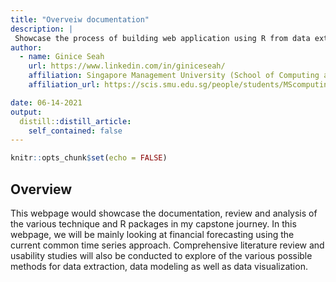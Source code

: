 ```yaml
---
title: "Overveiw documentation"
description: |
 Showcase the process of building web application using R from data extraction to data visualization
author:
  - name: Ginice Seah 
    url: https://www.linkedin.com/in/giniceseah/
    affiliation: Singapore Management University (School of Computing and Information)
    affiliation_url: https://scis.smu.edu.sg/people/students/MScomputing/current

date: 06-14-2021
output:
  distill::distill_article:
    self_contained: false
---
```


```r
knitr::opts_chunk$set(echo = FALSE)
```

## Overview

This webpage would showcase the documentation, review and analysis of the various technique and R packages in my capstone journey. In this webpage, we will be mainly looking at financial forecasting using the current common time series approach. Comprehensive literature review and usability studies will also be conducted to explore of the various possible methods for data extraction, data modeling as well as data visualization.
